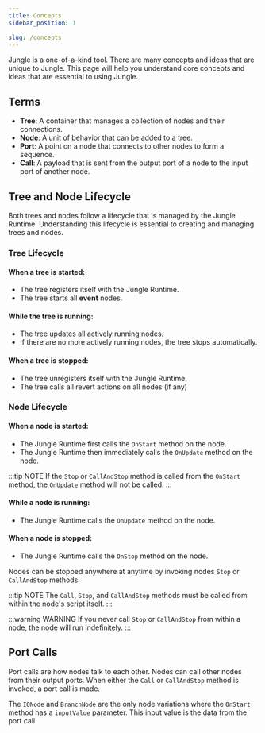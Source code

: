 ```yaml
---
title: Concepts
sidebar_position: 1

slug: /concepts
---
```


Jungle is a one-of-a-kind tool. There are many concepts and ideas that are unique to Jungle.
This page will help you understand core concepts and ideas that are essential to using Jungle.

## Terms

- **Tree**: A container that manages a collection of nodes and their connections.
- **Node**: A unit of behavior that can be added to a tree.
- **Port**: A point on a node that connects to other nodes to form a sequence.
- **Call**: A payload that is sent from the output port of a node to the input port of another node.

## Tree and Node Lifecycle

Both trees and nodes follow a lifecycle that is managed by the Jungle Runtime. 
Understanding this lifecycle is essential to creating and managing trees and nodes.

### Tree Lifecycle

#### When a tree is started:
- The tree registers itself with the Jungle Runtime.
- The tree starts all **event** nodes.

#### While the tree is running:
- The tree updates all actively running nodes.
- If there are no more actively running nodes, the tree stops automatically.

#### When a tree is stopped:
- The tree unregisters itself with the Jungle Runtime.
- The tree calls all revert actions on all nodes (if any)

### Node Lifecycle

#### When a node is started:
- The Jungle Runtime first calls the `OnStart` method on the node.
- The Jungle Runtime then immediately calls the `OnUpdate` method on the node.

:::tip NOTE
If the `Stop` or `CallAndStop` method is called from the `OnStart` method, the `OnUpdate` method will not be called.
:::

#### While a node is running:
- The Jungle Runtime calls the `OnUpdate` method on the node.

#### When a node is stopped:
- The Jungle Runtime calls the `OnStop` method on the node.

Nodes can be stopped anywhere at anytime by invoking nodes `Stop` or `CallAndStop` methods.

:::tip NOTE
The `Call`, `Stop`, and `CallAndStop` methods must be called from within the node's script itself.
:::

:::warning WARNING
If you never call `Stop` or `CallAndStop` from within a node, the node will run indefinitely.
:::

## Port Calls

Port calls are how nodes talk to each other. Nodes can call other nodes from their output ports. When either the
`Call` or `CallAndStop` method is invoked, a port call is made.

The `IONode` and `BranchNode` are the only node variations where the `OnStart` method has a `inputValue` parameter.
This input value is the data from the port call.
